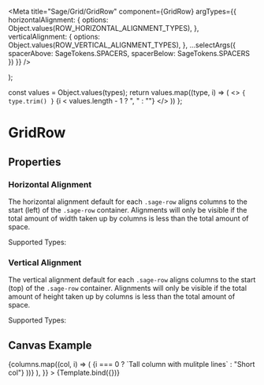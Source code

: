 





<Meta
  title="Sage/Grid/GridRow"
  component={GridRow}
  argTypes={{
    horizontalAlignment: {
      options: Object.values(ROW_HORIZONTAL_ALIGNMENT_TYPES),
    },
    verticalAlignment: {
      options: Object.values(ROW_VERTICAL_ALIGNMENT_TYPES),
    },
    ...selectArgs({
      spacerAbove: SageTokens.SPACERS,
      spacerBelow: SageTokens.SPACERS
    })
  }}
/>


  <Grid>
    <GridRow {...args} />
  </Grid>
);

  const values = Object.values(types);
  return values.map((type, i) => (
    <>
      <code>{ type.trim() }</code>
      {i < values.length - 1 ? ", " : ""}
    </>
  ))
};

# GridRow

## Properties
<ArgsTable of={GridRow} />

### Horizontal Alignment

The horizontal alignment default for each <code>.sage-row</code> aligns columns to the start (left) of the <code>.sage-row</code> container. Alignments will only be visible if the total amount of width taken up by columns is less than the total amount of space.

Supported Types: <AlignmentTypes types={ROW_HORIZONTAL_ALIGNMENT_TYPES}/>

### Vertical Alignment

The vertical alignment default for each <code>.sage-row</code> aligns columns to the start (top) of the <code>.sage-row</code> container. Alignments will only be visible if the total amount of height taken up by columns is less than the total amount of space.

Supported Types: <AlignmentTypes types={ROW_VERTICAL_ALIGNMENT_TYPES}/>

## Canvas Example

<Canvas>
    <Story name="Default"
      args = {{
        horizontalAlignment: ROW_HORIZONTAL_ALIGNMENT_TYPES.CENTER,
        verticalAlignment: ROW_VERTICAL_ALIGNMENT_TYPES.CENTER,
         children: (
          <>
            {columns.map((col, i) => (
              <Grid.Col size="2" key={col.toString()} aria-label="Single column">
                <Card style={{ textAlign: 'center', height: '100%' }}>
                  {i === 0 ? `Tall column with mulitple lines` : "Short col"}
                </Card>
              </Grid.Col>
            ))}
          </>
        ),
      }}
    >
      {Template.bind({})}
    </Story>
</Canvas>
